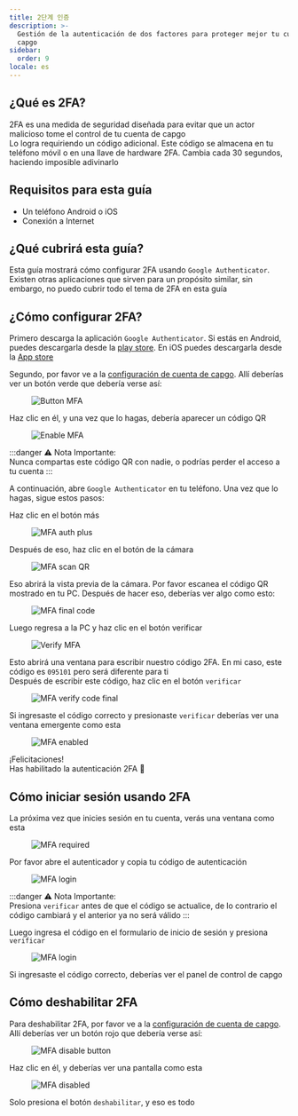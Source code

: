 ```yaml
---
title: 2단계 인증
description: >-
  Gestión de la autenticación de dos factores para proteger mejor tu cuenta de
  capgo
sidebar:
  order: 9
locale: es
---
```


## ¿Qué es 2FA?

2FA es una medida de seguridad diseñada para evitar que un actor malicioso tome el control de tu cuenta de capgo\
Lo logra requiriendo un código adicional. Este código se almacena en tu teléfono móvil o en una llave de hardware 2FA. Cambia cada 30 segundos, haciendo imposible adivinarlo

## Requisitos para esta guía
 - Un teléfono Android o iOS
 - Conexión a Internet

## ¿Qué cubrirá esta guía?

Esta guía mostrará cómo configurar 2FA usando `Google Authenticator`. Existen otras aplicaciones que sirven para un propósito similar, sin embargo, no puedo cubrir todo el tema de 2FA en esta guía

## ¿Cómo configurar 2FA?

Primero descarga la aplicación `Google Authenticator`. Si estás en Android, puedes descargarla desde la [play store](https://play.google.com/store/apps/details/?id=comgoogleandroidappsauthenticator2). En iOS puedes descargarla desde la [App store](https://appsapplecom/us/app/google-authenticator/id388497605/)

Segundo, por favor ve a la [configuración de cuenta de capgo](https://console.capgo.app/dashboard/settings/account/). Allí deberías ver un botón verde que debería verse así:

<figure><img style="margin-left: auto; margin-right: auto" src="/button-mfa.webp" alt="Button MFA" /><figcaption></figcaption></figure>

Haz clic en él, y una vez que lo hagas, debería aparecer un código QR

<figure><img style="margin-left: auto; margin-right: auto" src="/enable-mfa.webp" alt="Enable MFA" /><figcaption></figcaption></figure>

:::danger
⚠️ Nota Importante: \
Nunca compartas este código QR con nadie, o podrías perder el acceso a tu cuenta
:::

A continuación, abre `Google Authenticator` en tu teléfono. Una vez que lo hagas, sigue estos pasos:

Haz clic en el botón más

<figure><img style="margin-left: auto; margin-right: auto" src="/mfa-auth-plus.webp" alt="MFA auth plus" /><figcaption></figcaption></figure>

Después de eso, haz clic en el botón de la cámara

<figure><img style="margin-left: auto; margin-right: auto" src="/mfa-scan-qr.webp" alt="MFA scan QR" /><figcaption></figcaption></figure>

Eso abrirá la vista previa de la cámara. Por favor escanea el código QR mostrado en tu PC. Después de hacer eso, deberías ver algo como esto:

<figure><img style="margin-left: auto; margin-right: auto" src="/mfa-final-code.webp" alt="MFA final code" /><figcaption></figcaption></figure>

Luego regresa a la PC y haz clic en el botón verificar

<figure><img style="margin-left: auto; margin-right: auto" src="/enable-mfa-verify.webp" alt="Verify MFA" /><figcaption></figcaption></figure>

Esto abrirá una ventana para escribir nuestro código 2FA. En mi caso, este código es `095101` pero será diferente para ti\
Después de escribir este código, haz clic en el botón `verificar`

<figure><img style="margin-left: auto; margin-right: auto" src="/mfa-verify-final-code.webp" alt="MFA verify code final" /><figcaption></figcaption></figure>

Si ingresaste el código correcto y presionaste `verificar` deberías ver una ventana emergente como esta

<figure><img style="margin-left: auto; margin-right: auto" src="/mfa-enabled.webp" alt="MFA enabled" /><figcaption></figcaption></figure>

¡Felicitaciones!\
Has habilitado la autenticación 2FA 🎉

## Cómo iniciar sesión usando 2FA

La próxima vez que inicies sesión en tu cuenta, verás una ventana como esta
<figure><img style="margin-left: auto; margin-right: auto" src="/mfa-required.webp" alt="MFA required" /><figcaption></figcaption></figure>

Por favor abre el autenticador y copia tu código de autenticación

<figure><img style="margin-left: auto; margin-right: auto" src="/mfa-login.webp" alt="MFA login" /><figcaption></figcaption></figure>

:::danger
⚠️ Nota Importante: \
Presiona `verificar` antes de que el código se actualice, de lo contrario el código cambiará y el anterior ya no será válido
:::

Luego ingresa el código en el formulario de inicio de sesión y presiona `verificar`

<figure><img style="margin-left: auto; margin-right: auto" src="/mfa-final-login-verify.webp" alt="MFA login" /><figcaption></figcaption></figure>

Si ingresaste el código correcto, deberías ver el panel de control de capgo

## Cómo deshabilitar 2FA

Para deshabilitar 2FA, por favor ve a la [configuración de cuenta de capgo](https://console.capgo.app/dashboard/settings/account/). Allí deberías ver un botón rojo que debería verse así:

<figure><img style="margin-left: auto; margin-right: auto" src="/mfa-disable-button.webp" alt="MFA disable button" /><figcaption></figcaption></figure>

Haz clic en él, y deberías ver una pantalla como esta

<figure><img style="margin-left: auto; margin-right: auto" src="/mfa-disable-2.webp" alt="MFA disabled" /><figcaption></figcaption></figure>

Solo presiona el botón `deshabilitar`, y eso es todo
